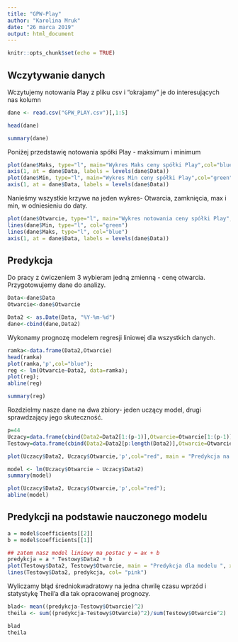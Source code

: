```yaml
---
title: "GPW-Play"
author: "Karolina Mruk"
date: "26 marca 2019"
output: html_document
---
```

```r
knitr::opts_chunk$set(echo = TRUE)
```
## Wczytywanie danych

Wczytujemy notowania Play z pliku csv i "okrajamy " je do interesujących nas kolumn

```r
dane <- read.csv("GPW_PLAY.csv")[,1:5]

head(dane)
```

```r
summary(dane)
```
Poniżej przedstawię notowania spółki Play - maksimum i  minimum
```r
plot(dane$Maks, type="l", main="Wykres Maks ceny spółki Play",col="blue",xlab = "Data", ylab="Notowania Play")
axis(1, at = dane$Data, labels = levels(dane$Data))
plot(dane$Min, type="l", main="Wykres Min ceny spółki Play",col="green",xlab = "Data", ylab="Notowania Play")
axis(1, at = dane$Data, labels = levels(dane$Data))
```
Nanieśmy wszystkie krzywe na jeden wykres- Otwarcia, zamknięcia, max i min, w odniesieniu do daty.
```r
plot(dane$Otwarcie, type="l", main="Wykres notowania ceny spółki Play",col="red",xlab = "Data", ylab="Notowania Play")
lines(dane$Min, type="l", col="green")
lines(dane$Maks, type="l", col="blue")
axis(1, at = dane$Data, labels = levels(dane$Data))
```

## Predykcja
Do pracy z ćwiczeniem 3 wybieram jedną zmienną - cenę otwarcia. Przygotowujemy dane do analizy.
```r
Data<-dane$Data
Otwarcie<-dane$Otwarcie

```
```r
Data2 <- as.Date(Data, "%Y-%m-%d")
dane<-cbind(dane,Data2)
```
Wykonamy prognozę modelem regresji liniowej dla wszystkich danych.

```r
ramka<-data.frame(Data2,Otwarcie)
head(ramka)
plot(ramka,'p',col="blue");
reg <- lm(Otwarcie~Data2, data=ramka);
plot(reg);
abline(reg)
```
```r
summary(reg)
```


Rozdzielmy nasze dane na dwa zbiory- jeden uczący model, drugi sprawdzający jego skuteczność.
```r
p=44
Uczacy=data.frame(cbind(Data2=Data2[1:(p-1)],Otwarcie=Otwarcie[1:(p-1)]))
Testowy=data.frame(cbind(Data2=Data2[p:length(Data2)],Otwarcie=Otwarcie[p:length(Otwarcie)]))
```


```r
plot(Uczacy$Data2, Uczacy$Otwarcie,'p',col="red", main = "Predykcja na zbiorze uczącym", xlab="Dni", ylab="Otwarcie");
```
```r
model <- lm(Uczacy$Otwarcie ~ Uczacy$Data2)
summary(model)
```

```r
plot(Uczacy$Data2, Uczacy$Otwarcie,'p',col="red");
abline(model)
```

## Predykcji na podstawie nauczonego modelu

```r
a = model$coefficients[[2]]
b = model$coefficients[[1]]

## zatem nasz model liniowy ma postac y = ax + b
predykcja = a * Testowy$Data2 + b
plot(Testowy$Data2, Testowy$Otwarcie, main = "Predykcja dla modelu ", xlab="Dni", ylab="Kursy")
lines(Testowy$Data2, predykcja, col= "pink")
```



Wyliczamy błąd średniokwadratowy  na jedna chwilę czasu wprzód i statystykę Theil'a dla tak opracowanej prognozy.
```r
blad<- mean((predykcja-Testowy$Otwarcie)^2)
theila <- sum((predykcja-Testowy$Otwarcie)^2)/sum(Testowy$Otwarcie^2)
```
```r
blad
theila

```
